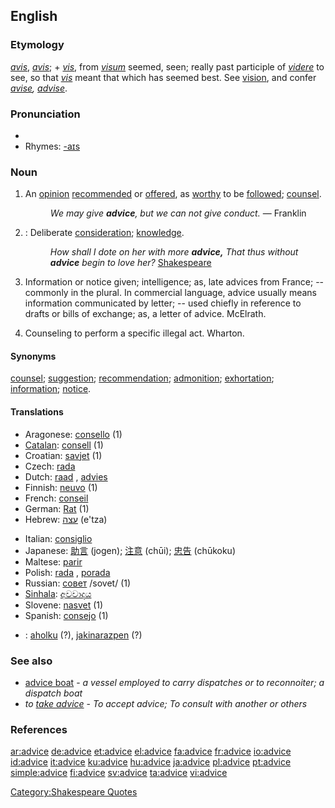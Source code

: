 ==English==

===Etymology===
{{OE.}} ''[[avis]]'', {{F.}} ''[[avis]]''; + {{OF.}} ''[[vis]]'', from {{L.}} ''[[visum]]'' seemed, seen; really past participle of ''[[videre]]'' to see, so that ''[[vis]]'' meant that which has seemed best.  See [[vision]], and confer ''[[avise]], [[advise]]''.

===Pronunciation===
*{{audio|en-us-advice.ogg|Audio (US)}}
*Rhymes: [[Rhymes:English:-aɪs|-aɪs]]

===Noun===
{{en-noun|-}}

# An [[opinion]] [[recommend]]ed or [[offer]]ed, as [[worthy]] to be [[follow]]ed; [[counsel]].
#:''We may give '''advice''', but we can not give conduct.'' &mdash; Franklin
# {{obsolete}}: Deliberate [[consideration]]; [[knowledge]].
#:''How shall I dote on her with more '''advice,''' That thus without '''advice''' begin to love her?'' [[w:Shakespeare|Shakespeare]]
# Information or notice given; intelligence; as, late advices from France; -- commonly in the plural. In commercial language, advice usually means information communicated by letter; -- used chiefly in reference to drafts or bills of exchange; as, a letter of advice. McElrath.
# {{italbrac-colon|Criminal Law}} Counseling to perform a specific illegal act. Wharton.

====Synonyms====
[[counsel]]; [[suggestion]]; [[recommendation]]; [[admonition]]; [[exhortation]]; [[information]]; [[notice]].

====Translations====
{{trans-top|An opinion recommended or offered, as worthy to be followed; counsel.}}
*Aragonese: [[consello]] {{m}} (1)
*[[Catalan]]: [[consell]] {{m}} (1)
*Croatian: [[savjet]] (1)
*Czech: [[rada]] {{f}}
*Dutch: [[raad]] {{m}}, [[advies]]
*Finnish: [[neuvo]] (1)
*French: [[conseil]] {{m}}
*German: [[Rat]] {{m}} (1)
*Hebrew: [[עצה]] (e'tza)
{{trans-mid}}
*Italian: [[consiglio]] {{m}}
*Japanese: [[助言]] (jogen); [[注意]] (chūi); [[忠告]] (chūkoku)
*Maltese: [[parir]] {{m}}
*Polish: [[rada]] {{f}}, [[porada]] {{f}}
*Russian: [[совет]] /sovet/ (1)
*[[Sinhala]]: [[අවවාදය]] {{n}}
*Slovene: [[nasvet]] {{m}} (1)
*Spanish: [[consejo]] {{m}} (1)
{{trans-bottom}}

{{checktrans}}
*{{ttbc|Basque}}: [[aholku]] (?), [[jakinarazpen]] (?)

===See also===
*[[advice boat]] - ''a vessel employed to carry dispatches or to reconnoiter; a dispatch boat''
*''to [[take advice]]'' - ''To accept advice; To consult with another or others''

===References===
{{R:1913}}

[[Category:Shakespeare Quotes]]

[[ar:advice]]
[[de:advice]]
[[et:advice]]
[[el:advice]]
[[fa:advice]]
[[fr:advice]]
[[io:advice]]
[[id:advice]]
[[it:advice]]
[[ku:advice]]
[[hu:advice]]
[[ja:advice]]
[[pl:advice]]
[[pt:advice]]
[[simple:advice]]
[[fi:advice]]
[[sv:advice]]
[[ta:advice]]
[[vi:advice]]